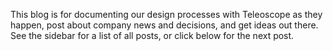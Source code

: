 This blog is for documenting our design processes with Teleoscope as they happen, 
post about company news and decisions, and get ideas out there. See the sidebar for
a list of all posts, or click below for the next post.